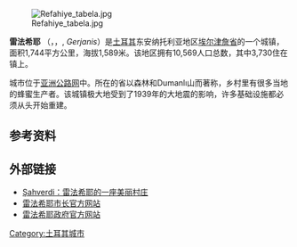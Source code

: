 {{Infobox settlement
<!-- See Template:Infobox settlement for additional fields and descriptions -->
| name                    = 雷法希耶
| image_skyline           = Refahiye merkez.jpg
| image_caption           = 
| image_shield            = 
| pushpin_map             = Turkey
| latd  = 39 |latm  = 54 |lats  = 04 |latNS  = N
| longd = 38 |longm = 46 |longs = 07 |longEW = E
| coordinates_display     = inline,title
| coordinates_format      = dms
| subdivision_type        = 国家
| subdivision_name        = {{TUR}}
| subdivision_type1       = 省
| subdivision_name1       = [[埃尔津詹|埃尔津詹]]
| subdivision_type2       = 
| subdivision_name2       = 
| leader_party            = [[民族主义行动党|民族主义行动党]]
| leader_title            = 市长
| leader_name             = Cevdet Çınar
| leader_title1           = {{tsl|en|Kaymakam|}}
| leader_name1            = Yusuf Karaloğlu
| elevation_m             = 1589
| area_footnotes          = {{Turkey district areas|SOURCE}}
| area_blank1_title       = 地区
| area_blank1_km2         = {{Turkey district areas|Erzincan|Refahiye}}
| population_footnotes    = {{Turkey district populations|SOURCE|Erzincan}}
| population_urban        = {{Turkey district populations|Erzincan|Refahiye|şehir}}
| population_as_of        = {{Turkey district populations|YEAR}}
| population_blank1_title = 地区
| population_blank1       = {{Turkey district populations|Erzincan|Refahiye|toplam}}
| population_density_blank1_km2  = auto
| postal_code_type        = 邮件编码
| postal_code             = 2553x
| website                 = {{URL| www.refahiye.bel.tr | www.refahiye.bel.tr }}
}}

[[File:Refahiye_tabela.jpg|thumb]]

'''雷法希耶''' （{{lang-tr|Refahiye}}，{{lang-ku|Gercan}}，{{lang-hy|Կերճանիս}}, ''Gerjanis''）是[[土耳其|土耳其]]东安纳托利亚地区[[埃尔津詹省|埃尔津詹省]]的一个城镇，面积1,744平方公里，海拔1,589米。该地区拥有10,569人口总数，其中3,730住在镇上。

城市位于[[亚洲公路网|亚洲公路网]]中。所在的省以森林和Dumanlı山而著称，乡村里有很多当地的蜂蜜生产者。该城镇极大地受到了1939年的大地震的影响，许多基础设施都必须从头开始重建。

==参考资料==
{{reflist}}

==外部链接==
*[http://www.sahverdi.com/ Şahverdi：雷法希耶的一座美丽村庄] {{Wayback|url=http://www.sahverdi.com/ |date=20130617220913 }}
*[http://www.refahiye.gov.tr/ 雷法希耶市长官方网站] {{Wayback|url=http://www.refahiye.gov.tr/ |date=20141013044650 }} {{tr icon}}
*[http://www.refahiye.bel.tr/ 雷法希耶政府官方网站] {{Wayback|url=http://www.refahiye.bel.tr/ |date=20141011210017 }} {{tr icon}}

{{Turkey-geo-stub}}

[[Category:土耳其城市|Category:土耳其城市]]